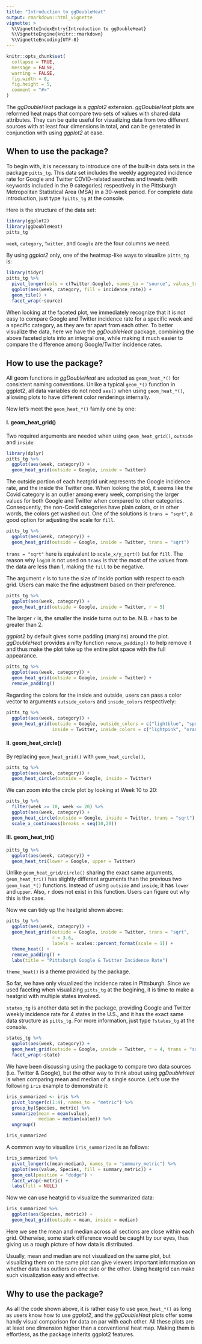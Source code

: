 ```yaml
---
title: "Introduction to ggDoubleHeat"
output: rmarkdown::html_vignette
vignette: >
  %\VignetteIndexEntry{Introduction to ggDoubleHeat}
  %\VignetteEngine{knitr::rmarkdown}
  %\VignetteEncoding{UTF-8}
---
```


```r
knitr::opts_chunk$set(
  collapse = TRUE,
  message = FALSE,
  warning = FALSE,
  fig.width = 8, 
  fig.height = 5,
  comment = "#>"
)
```

The *ggDoubleHeat* package is a *ggplot2* extension. *ggDoubleHeat* plots are reformed heat maps that compare two sets of values with shared data attributes. They can be quite useful for visualizing data from two different sources with at least four dimensions in total, and can be generated in conjunction with using *ggplot2* at ease. 

## When to use the package?

To begin with, it is necessary to introduce one of the built-in data sets in the package `pitts_tg`. This data set includes the weekly aggregated incidence rate for Google and Twitter COVID-related searches and tweets (with keywords included in the 9 categories) respectively in the Pittsburgh Metropolitan Statistical Area (MSA) in a 30-week period. For complete data introduction, just type `?pitts_tg` at the console.

Here is the structure of the data set: 


```r
library(ggplot2)
library(ggDoubleHeat)
pitts_tg

```

`week`, `category`, `Twitter`, and `Google` are the four columns we need.


By using *ggplot2* only, one of the heatmap-like ways to visualize `pitts_tg` is:

```r
library(tidyr)
pitts_tg %>%
  pivot_longer(cols = c(Twitter:Google), names_to = "source", values_to = "incidence_rate") %>%
  ggplot(aes(week, category, fill = incidence_rate)) +
  geom_tile() +
  facet_wrap(~source)
```


When looking at the faceted plot, we immediately recognize that it is not easy to compare Google and Twitter incidence rate for a specific week and a specific category, as they are far apart from each other. To better visualize the data, here we have the *ggDoubleHeat* package, combining the above faceted plots into an integral one, while making it much easier to compare the difference among Google/Twitter incidence rates.  



## How to use the package?

All geom functions in *ggDoubleHeat* are adopted as `geom_heat_*()` for consistent naming conventions. Unlike a typical `geom_*()` function in ggplot2, all data variables do not need `aes()` when using `geom_heat_*()`, allowing plots to have different color renderings internally.

Now let's meet the `geom_heat_*()` family one by one:

#### **I. geom_heat_grid()**

Two required arguments are needed when using `geom_heat_grid()`, `outside` and `inside`:  

```r
library(dplyr)
pitts_tg %>%
  ggplot(aes(week, category)) +
  geom_heat_grid(outside = Google, inside = Twitter)
```

The outside portion of each heatgrid unit represents the Google incidence rate, and the inside the Twitter one. When looking the plot, it seems like the Covid category is an outlier among every week, comprising the larger values for both Google and Twitter when compared to other categories. Consequently, the non-Covid categories have plain colors, or in other words, the colors get washed out. One of the solutions is `trans = "sqrt"`, a good option for adjusting the scale for `fill`.

```r
pitts_tg %>%
  ggplot(aes(week, category)) +
  geom_heat_grid(outside = Google, inside = Twitter, trans = "sqrt")
```

`trans = "sqrt"` here is equivalent to `scale_x/y_sqrt()` but for `fill`. The reason why `log10` is not used on `trans` is that the most of the values from the data are less than 1, making the `fill` to be negative.

The argument `r` is to tune the size of inside portion with respect to each grid. Users can make the fine adjustment based on their preference.  

```r
pitts_tg %>%
  ggplot(aes(week, category)) +
  geom_heat_grid(outside = Google, inside = Twitter, r = 5)
```

The larger `r` is, the smaller the inside turns out to be. N.B. `r` has to be greater than 2. 


*ggplot2* by default gives some padding (margins) around the plot. *ggDoubleHeat* provides a nifty function `remove_padding()` to help remove it and thus make the plot take up the entire plot space with the full appearance.

```r
pitts_tg %>%
  ggplot(aes(week, category)) +
  geom_heat_grid(outside = Google, inside = Twitter) +
  remove_padding()
```

Regarding the colors for the inside and outside, users can pass a color vector to arguments `outside_colors` and `inside_colors` respectively:

```r
pitts_tg %>%
  ggplot(aes(week, category)) +
  geom_heat_grid(outside = Google, outside_colors = c("lightblue", "springgreen2"),
                 inside = Twitter, inside_colors = c("lightpink", "orange"))
```



#### **II. geom_heat_circle()**

By replacing `geom_heat_grid()` with `geom_heat_circle()`, 

```r
pitts_tg %>%
  ggplot(aes(week, category)) +
  geom_heat_circle(outside = Google, inside = Twitter)
```

We can zoom into the circle plot by looking at Week 10 to 20:

```r
pitts_tg %>%
  filter(week >= 10, week <= 20) %>%
  ggplot(aes(week, category)) +
  geom_heat_circle(outside = Google, inside = Twitter, trans = "sqrt") +
  scale_x_continuous(breaks = seq(10,20))
```


#### **III. geom_heat_tri()**

```r
pitts_tg %>%
  ggplot(aes(week, category)) +
  geom_heat_tri(lower = Google, upper = Twitter)
```

Unlike `geom_heat_grid/circle()` sharing the exact same arguments, `geom_heat_tri()` has slightly different arguments than the previous two `geom_heat_*()` functions. Instead of using `outside` and `inside`, it has `lower` and `upper`. Also, `r` does not exist in this function. Users can figure out why this is the case. 

Now we can tidy up the heatgrid shown above:

```r
pitts_tg %>%
  ggplot(aes(week, category)) +
  geom_heat_grid(outside = Google, inside = Twitter, trans = "sqrt",
                 r = 3.6,
                 labels = scales::percent_format(scale = 1)) +
  theme_heat() +
  remove_padding() +
  labs(title = "Pittsburgh Google & Twitter Incidence Rate")
```

`theme_heat()` is a theme provided by the package.




So far, we have only visualized the incidence rates in Pittsburgh. Since we used faceting when visualizing `pitts_tg` at the begining, it is time to make a heatgrid with multiple states involved.

`states_tg` is another data set in the package, providing Google and Twitter weekly incidence rate for 4 states in the U.S., and it has the exact same data structure as `pitts_tg`. For more information, just type `?states_tg` at the console. 

```r
states_tg %>%
  ggplot(aes(week, category)) +
  geom_heat_grid(outside = Google, inside = Twitter, r = 4, trans = "sqrt") +
  facet_wrap(~state) 
```

We have been discussing using the package to compare two data sources (i.e. Twitter & Google), but the other way to think about using *ggDoubleHeat* is when comparing mean and median of a single source. Let’s use the following `iris` example to demonstrate it:

```r
iris_summarized <- iris %>%
  pivot_longer(c(1:4), names_to = "metric") %>%
  group_by(Species, metric) %>%
  summarize(mean = mean(value),
            median = median(value)) %>%
  ungroup()

iris_summarized
```

A common way to visualize `iris_summarized` is as follows:

```r
iris_summarized %>%
  pivot_longer(c(mean:median), names_to = "summary_metric") %>%
  ggplot(aes(value, Species, fill = summary_metric)) +
  geom_col(position = "dodge") +
  facet_wrap(~metric) +
  labs(fill = NULL)
```

Now we can use heatgrid to visualize the summarized data:

```r
iris_summarized %>%
  ggplot(aes(Species, metric)) +
  geom_heat_grid(outside = mean, inside = median)
```

Here we see the mean and median across all sections are close within each grid. Otherwise, some stark difference would be caught by our eyes, thus giving us a rough picture of how data is distributed. 

Usually, mean and median are not visualized on the same plot, but visualizing them on the same plot can give viewers important information on whether data has outliers on one side or the other. Using heatgrid can make such visualization easy and effective. 

## Why to use the package?

As all the code shown above, it is rather easy to use `geom_heat_*()` as long as users know how to use *ggplot2*, and the *ggDoubleHeat* plots offer some handy visual comparison for data on par with each other. All these plots are at least one dimension higher than a conventional heat map. Making them is effortless, as the package inherits ggplot2 features. 






